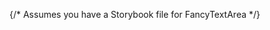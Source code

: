 

<Meta of={FancyTextAreaStories} /> {/* Assumes you have a Storybook file for FancyTextArea */}

<Title />

<Description />

## Setup Instructions

To use the `FancyTextArea` component:

1. **Import the Component:**

   ```jsx
   import FancyTextArea from 'fui-fancyui';
   ```

   (or wherever your component is located)

2. **(Optional) Import Type Definitions (TypeScript):**
   ```typescript
   import { TFancyTextArea } from 'fui-fancyui';
   ```

## Example Usage

```jsx
<FancyTextArea
  id="description-input"
  label="Description"
  placeholder="Enter a detailed description..."
  value={descriptionText}
  onChange={handleDescriptionChange}
  themeType="secondary"
  layer={3}
  systemMessage={validationError ? 'error' : ''}
  icon={<InfoIcon />}
/>
```

<Canvas />

## Component Properties

<Controls />

## List of Used Components

- **RawTextArea:** The foundational text area component.
- **InputWrapper:** Provides structure and styling for the text area, including labels and system messages.
